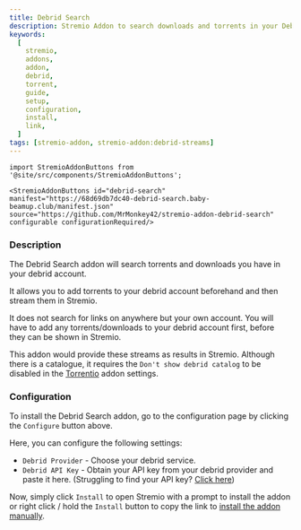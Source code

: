 ```yaml
---
title: Debrid Search
description: Stremio Addon to search downloads and torrents in your Debrid cloud
keywords:
  [
    stremio,
    addons,
    addon,
    debrid,
    torrent,
    guide,
    setup,
    configuration,
    install,
    link,
  ]
tags: [stremio-addon, stremio-addon:debrid-streams]
---
```


```mdx-code-block
import StremioAddonButtons from '@site/src/components/StremioAddonButtons';

<StremioAddonButtons id="debrid-search" manifest="https://68d69db7dc40-debrid-search.baby-beamup.club/manifest.json" source="https://github.com/MrMonkey42/stremio-addon-debrid-search" configurable configurationRequired/>
```

<h3>Description</h3>

The Debrid Search addon will search torrents and downloads you have in your debrid account.

It allows you to add torrents to your debrid account beforehand and then stream them in Stremio.

It does not search for links on anywhere but your own account.
You will have to add any torrents/downloads to your debrid account first, before they can be shown in Stremio.

This addon would provide these streams as results in Stremio.
Although there is a catalogue, it requires the `Don't show debrid catalog` to be disabled in the [Torrentio](/stremio/addons/torrentio) addon settings.

<h3>Configuration</h3>

To install the Debrid Search addon, go to the configuration page by clicking the `Configure` button above.

Here, you can configure the following settings:

- `Debrid Provider` - Choose your debrid service.
- `Debrid API Key` - Obtain your API key from your debrid provider and paste it here. (Struggling to find your API key? [Click here](/stremio/faq#where-can-i-find-my-debrid-api-key))

Now, simply click `Install` to open Stremio with a prompt to install the addon or right click / hold the `Install` button to copy the link to [install the addon manually](/stremio/faq#how-do-i-install-an-addon-manually).
